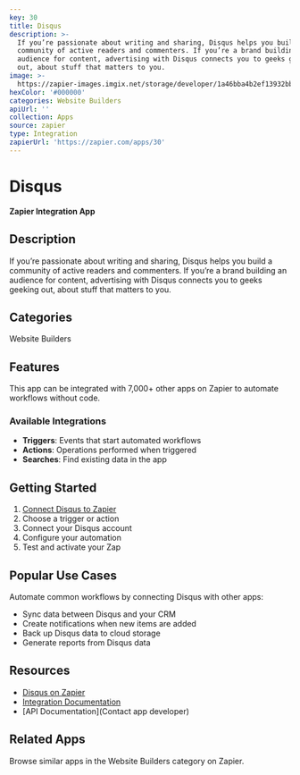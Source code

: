 ```yaml
---
key: 30
title: Disqus
description: >-
  If you’re passionate about writing and sharing, Disqus helps you build a
  community of active readers and commenters. If you’re a brand building an
  audience for content, advertising with Disqus connects you to geeks geeking
  out, about stuff that matters to you.
image: >-
  https://zapier-images.imgix.net/storage/developer/1a46bba4b2ef13932bbc45430d26325d_3.png?auto=format%2Ccompress&ixlib=python-3.0.0&q=50
hexColor: '#000000'
categories: Website Builders
apiUrl: ''
collection: Apps
source: zapier
type: Integration
zapierUrl: 'https://zapier.com/apps/30'
---
```

# Disqus

**Zapier Integration App**

## Description

If you’re passionate about writing and sharing, Disqus helps you build a community of active readers and commenters. If you’re a brand building an audience for content, advertising with Disqus connects you to geeks geeking out, about stuff that matters to you.

## Categories

Website Builders

## Features

This app can be integrated with 7,000+ other apps on Zapier to automate workflows without code.

### Available Integrations

- **Triggers**: Events that start automated workflows
- **Actions**: Operations performed when triggered
- **Searches**: Find existing data in the app

## Getting Started

1. [Connect Disqus to Zapier](https://zapier.com/apps/30)
2. Choose a trigger or action
3. Connect your Disqus account
4. Configure your automation
5. Test and activate your Zap

## Popular Use Cases

Automate common workflows by connecting Disqus with other apps:

- Sync data between Disqus and your CRM
- Create notifications when new items are added
- Back up Disqus data to cloud storage
- Generate reports from Disqus data

## Resources

- [Disqus on Zapier](https://zapier.com/apps/30)
- [Integration Documentation](https://zapier.com/apps/30/integrations)
- [API Documentation](Contact app developer)

## Related Apps

Browse similar apps in the Website Builders category on Zapier.
